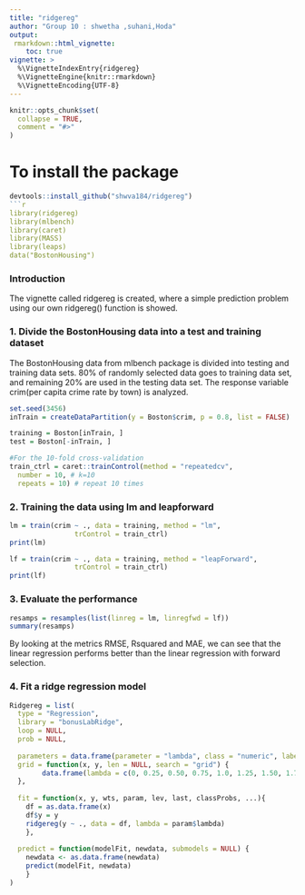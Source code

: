 ```yaml
---
title: "ridgereg"
author: "Group 10 : shwetha ,suhani,Hoda"
output:
 rmarkdown::html_vignette:
    toc: true
vignette: >
  %\VignetteIndexEntry{ridgereg}
  %\VignetteEngine{knitr::rmarkdown}
  %\VignetteEncoding{UTF-8}
---
```


```r
knitr::opts_chunk$set(
  collapse = TRUE,
  comment = "#>"
)
```
# To install the package
```r
devtools::install_github("shwva184/ridgereg")
```r
library(ridgereg)
library(mlbench)
library(caret) 
library(MASS)
library(leaps)
data("BostonHousing")
```

### Introduction

The vignette called ridgereg is created, where a simple prediction problem using our own ridgereg() function is showed.

### 1. Divide the BostonHousing data into a test and training dataset 
 
The BostonHousing data from mlbench package is divided into testing and training data sets. 80% of randomly selected data goes to training data set, and remaining 20% are used in the testing data set. The response variable crim(per capita crime rate by town) is analyzed.

```r
set.seed(3456)
inTrain = createDataPartition(y = Boston$crim, p = 0.8, list = FALSE)

training = Boston[inTrain, ]
test = Boston[-inTrain, ]

#For the 10-fold cross-validation
train_ctrl = caret::trainControl(method = "repeatedcv",
  number = 10, # k=10
  repeats = 10) # repeat 10 times
```

### 2. Training the data using lm and leapforward

```r
lm = train(crim ~ ., data = training, method = "lm", 
                trControl = train_ctrl)
print(lm)
```

```r
lf = train(crim ~ ., data = training, method = "leapForward", 
                trControl = train_ctrl)
print(lf)
```

### 3. Evaluate the performance

```r
resamps = resamples(list(linreg = lm, linregfwd = lf))
summary(resamps)
```

By looking at the metrics RMSE, Rsquared and MAE, we can see that the linear regression performs better than the linear regression with forward selection.


### 4. Fit a ridge regression model

```r
Ridgereg = list(
  type = "Regression",
  library = "bonusLabRidge",
  loop = NULL, 
  prob = NULL,
  
  parameters = data.frame(parameter = "lambda", class = "numeric", label = "lambda"),
  grid = function(x, y, len = NULL, search = "grid") {
        data.frame(lambda = c(0, 0.25, 0.50, 0.75, 1.0, 1.25, 1.50, 1.75, 2))
  }, 
  
  fit = function(x, y, wts, param, lev, last, classProbs, ...){
    df = as.data.frame(x)
    df$y = y
    ridgereg(y ~ ., data = df, lambda = param$lambda)
    },
  
  predict = function(modelFit, newdata, submodels = NULL) {
    newdata <- as.data.frame(newdata)
    predict(modelFit, newdata)                
    }
)
```







